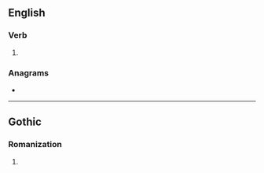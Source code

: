 {{also|Swarts}}

==English==

===Verb===
{{head|en|verb form}}

# {{en-third-person singular of|swart}}

===Anagrams===
* {{l|en|straws}}

----

==Gothic==

===Romanization===
{{got-rom}}

# {{got-romanization of|𐍃𐍅𐌰𐍂𐍄𐍃}}